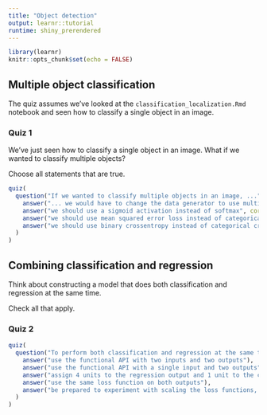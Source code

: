 ```yaml
---
title: "Object detection"
output: learnr::tutorial
runtime: shiny_prerendered
---
```


```r
library(learnr)
knitr::opts_chunk$set(echo = FALSE)
```


## Multiple object classification 

The quiz assumes we've looked at the `classification_localization.Rmd` notebook and seen how to classify a single object in an image.


### Quiz 1

We've just seen how to classify a single object in an image. 
What if we wanted to classify multiple objects?

Choose all statements that are true.

```r
quiz(
  question("If we wanted to classify multiple objects in an image, ...",
    answer("... we would have to change the data generator to use multi-hot encoding", correct = TRUE),
    answer("we should use a sigmoid activation instead of softmax", correct = TRUE),
    answer("we should use mean squared error loss instead of categorical crossentropy"),
    answer("we should use binary crossentropy instead of categorical crossentropy", correct = TRUE),
  )
)
```


## Combining classification and regression

Think about constructing a model that does both classification and regression at the same time.

Check all that apply.

### Quiz 2


```r
quiz(
  question("To perform both classification and regression at the same time, we need to",
    answer("use the functional API with two inputs and two outputs"),
    answer("use the functional API with a single input and two outputs", correct = TRUE),
    answer("assign 4 units to the regression output and 1 unit to the class output"),
    answer("use the same loss function on both outputs"),
    answer("be prepared to experiment with scaling the loss functions, to give them equal / appropriate weights", correct = TRUE)
  )
)
```
